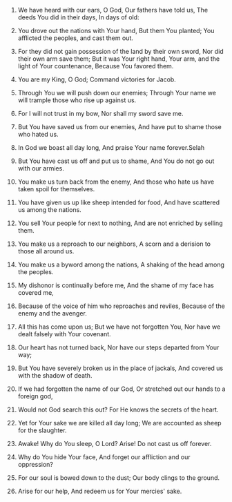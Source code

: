 
1. We have heard with our ears, O God, Our fathers have told us, The deeds You did in their days, In days of old:

2. You drove out the nations with Your hand, But them You planted; You afflicted the peoples, and cast them out.

3. For they did not gain possession of the land by their own sword, Nor did their own arm save them; But it was Your right hand, Your arm, and the light of Your countenance, Because You favored them.

4. You are my King, O God; Command victories for Jacob.

5. Through You we will push down our enemies; Through Your name we will trample those who rise up against us.

6. For I will not trust in my bow, Nor shall my sword save me.

7. But You have saved us from our enemies, And have put to shame those who hated us.

8. In God we boast all day long, And praise Your name forever.Selah

9. But You have cast us off and put us to shame, And You do not go out with our armies.

10. You make us turn back from the enemy, And those who hate us have taken spoil for themselves.

11. You have given us up like sheep intended for food, And have scattered us among the nations.

12. You sell Your people for next to nothing, And are not enriched by selling them.

13. You make us a reproach to our neighbors, A scorn and a derision to those all around us.

14. You make us a byword among the nations, A shaking of the head among the peoples.

15. My dishonor is continually before me, And the shame of my face has covered me,

16. Because of the voice of him who reproaches and reviles, Because of the enemy and the avenger.

17. All this has come upon us; But we have not forgotten You, Nor have we dealt falsely with Your covenant.

18. Our heart has not turned back, Nor have our steps departed from Your way;

19. But You have severely broken us in the place of jackals, And covered us with the shadow of death.

20. If we had forgotten the name of our God, Or stretched out our hands to a foreign god,

21. Would not God search this out? For He knows the secrets of the heart.

22. Yet for Your sake we are killed all day long; We are accounted as sheep for the slaughter.

23. Awake! Why do You sleep, O Lord? Arise! Do not cast us off forever.

24. Why do You hide Your face, And forget our affliction and our oppression?

25. For our soul is bowed down to the dust; Our body clings to the ground.

26. Arise for our help, And redeem us for Your mercies' sake.


